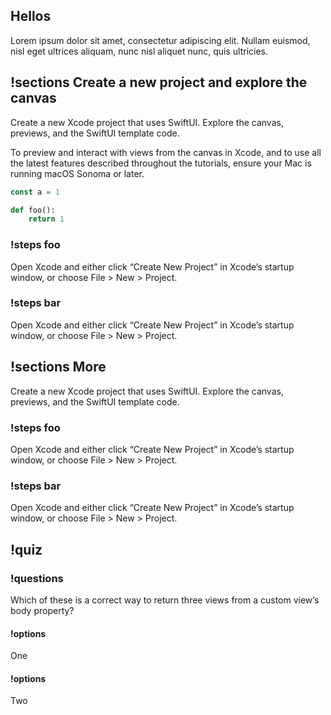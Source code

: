 
## Hellos

Lorem ipsum dolor sit amet, consectetur adipiscing elit. Nullam euismod, nisl eget ultrices aliquam, nunc nisl aliquet nunc, quis ultricies.

<Hike as={TestHike} >

## !sections Create a new project and explore the canvas

Create a new Xcode project that uses SwiftUI. Explore the canvas, previews, and the SwiftUI template code.

To preview and interact with views from the canvas in Xcode, and to use all the latest features described throughout the tutorials, ensure your Mac is running macOS Sonoma or later.

```js index.js
const a = 1
```

```py
def foo():
    return 1
```

### !steps foo

Open Xcode and either click “Create New Project” in Xcode’s startup window, or choose File > New > Project.

### !steps bar

Open Xcode and either click “Create New Project” in Xcode’s startup window, or choose File > New > Project.

## !sections More

Create a new Xcode project that uses SwiftUI. Explore the canvas, previews, and the SwiftUI template code.

### !steps foo

Open Xcode and either click “Create New Project” in Xcode’s startup window, or choose File > New > Project.

### !steps bar

Open Xcode and either click “Create New Project” in Xcode’s startup window, or choose File > New > Project.

## !quiz

### !questions

Which of these is a correct way to return three views from a custom view’s body property?

#### !options

One

#### !options

Two

</Hike>
